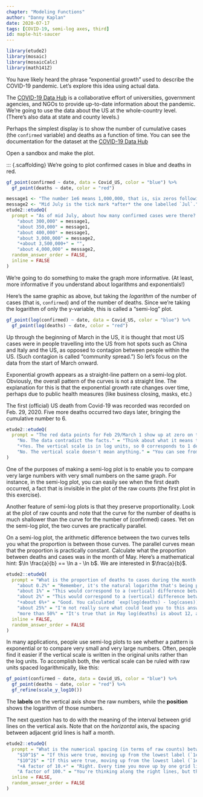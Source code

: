 ```yaml
---
chapter: "Modeling Functions"
author: "Danny Kaplan"
date: 2020-07-17 
tags: [COVID-19, semi-log axes, third]
id: maple-hit-saucer
---
```


```r
library(etude2)
library(mosaic)
library(mosaicCalc)
library(math141Z)
```


You have likely heard the phrase "exponential growth" used to describe the COVID-19 pandemic. Let's explore this idea using actual data. 

The [COVID-19 Data Hub](https://covid19datahub.io/) is  a collaborative effort of universities, government agencies,  and NGOs to provide up-to-date information about the pandemic. We're going to use the data about the US at the whole-country level. (There's also data at state and county levels.) 

Perhaps the simplest display is to show the number of cumulative cases (the `confirmed` variable) and deaths as a function of time. You can see the documentation for the dataset at the  [COVID-19 Data Hub](https://covid19datahub.io/) 

Open a sandbox and make the plot.

::: {.scaffolding}
We're going to plot confirmed cases in blue and deaths in red.
```r
gf_point(confirmed ~ date, data = Covid_US, color = "blue") %>%
  gf_point(deaths ~ date, color = "red")
```

```r
message1 <- "The number 1e6 means 1,000,000, that is, six zeros following the one."
message2 <- "Mid July is the tick mark *after* the one labelled `Jul`."
etude2::etudeQ(
  prompt = "As of mid July, about how many confirmed cases were there? (Note that the labeled tick marks refer to the beginning of the month, so the point labeled `Feb` is February 1.)",
    "about 300,000" = message1,
    "about 350,000" = message1,
    "about 400,000" = message1,
    "about 3,000,000" = message2,
    "+about 3,500,000+" = "",
    "about 4,000,000" = message2, 
  random_answer_order = FALSE,
  inline = FALSE
)
```

We're going to do something to make the graph more informative. (At least, more informative if you understand about logarithms and exponentials!)

Here's the same graphic as above, but taking the *logarithm* of the number of cases (that is, `confirmed`) and of the number of deaths. Since we're taking the logarithm of only the y-variable, this is called a "semi-log" plot. 

::: {.scaffolding}
```r
gf_point(log(confirmed) ~ date, data = Covid_US, color = "blue") %>%
  gf_point(log(deaths) ~ date, color = "red") 
```
::: 

Up through the beginning of March in the US, it is thought that most US cases were in people travelling into the US from hot spots such as China and Italy and the US, as opposed to contagion between people within the US. (Such contagion is called "community spread.") So let's focus on the data from the start of March onward.

Exponential growth appears as a straight-line pattern on a semi-log plot. Obviously, the overall pattern of the curves is not a straight line. The explanation for this is that the exponential growth rate changes over time, perhaps due to public health measures (like business closing, masks, etc.)

The first (official) US death from Covid-19 was recorded was recorded on Feb. 29, 2020. Five more deaths occurred two days later, bringing the cumulative number to 6.


```r
etude2::etudeQ(
  prompt = "The red data points for Feb 29/March 1 show up at zero on the vertical scale. The red data point for March 2 is at around 2 on the vertical scale. Is this consistent with the facts stated above?",
    "No. The data contradict the facts." = "Think about what it means to be 0 on the vertical scale.",
    "+Yes. The vertical scale is in log units, so 0 corresponds to 1 death, since $\\ln 1 = 0$.+" = "",
    "No. The vertical scale doesn't mean anything." = "You can see from the plotting command what the quantity on the vertical axis is: `log(confirmed)` for the blue dots and `log(deaths)` for the red."
)
```


One of the purposes of making a semi-log plot is to enable you to compare very  large numbers with very small numbers on the same graph. For instance, in the semi-log plot, you can easily see when the first death occurred, a fact that is invisible in the plot of the raw counts (the first plot in this exercise).

Another feature of semi-log plots is that they preserve proportionality. Look at the plot of raw counts and note that the curve for the number of deaths is much shallower than the curve for the number of (confirmed) cases. Yet on the semi-log plot, the two curves are practically parallel.

On a semi-log plot, the arithmetic difference between the two curves tells you what the proportion is between those curves. The parallel curves mean that the proportion is practically constant. 
Calculate what the proportion between deaths and cases was in the month of May. Here's a mathematical hint: $\ln \frac{a}{b} == \ln a - \ln b$. We are interested in $\frac{a}{b}$.

```r
etude2::etudeQ(
  prompt = "What is the proportion of deaths to cases during the month of May?",
    "about 0.2%" = "Remember, it's the natural logarithm that's being plotted, so the inverse function is `exp()`.",
    "about 1%" = "This would correspond to a (vertical) difference between the curves of about 4.6 log units. Is it really that big?",
    "about 2%" = "This would correspond to a (vertical) difference between the curves of about 4 log units. Is it really that big?",
    "+about 6%+" = "Good. You calculated `exp(log(deaths) - log(cases))` which gives an answer around 0.06, or 6%.",
    "about 25%" = "I'm not really sure what could lead you to this answer. You're making a mistake that I didn't anticipate.",
    "more than 50%" = "It's true that in May log(deaths) is about 12, and log(cases) is about 14, and 12/14 is indeed greater than 50%. But, on a log scale, the proportion relates to the difference between logs, not the ratio.",
  inline = FALSE,
  random_answer_order = FALSE
)
```

In many applications, people use semi-log plots to see whether a pattern is exponential or to compare very small and very large numbers. Often, people find it easier if the vertical scale is written in the original units rather than the log units. To accomplish both, the vertical scale can be ruled with raw units spaced logarithmically, like this:

::: {.scaffolding}
```r
gf_point(confirmed ~ date, data = Covid_US, color = "blue") %>%
  gf_point(deaths ~ date, color = "red") %>%
  gf_refine(scale_y_log10())
```
:::

The **labels** on the vertical axis show the raw numbers, while the **position** shows the logarithm of those numbers.

The next question has to do with the meaning of the interval between grid lines on the vertical axis. Note that on the *horizontal* axis, the spacing between adjacent grid lines is half a month.


```r
etude2::etudeQ(
  prompt = "What is the numerical spacing (in terms of raw counts) between adjacent grid lines on the vertical axis?",
    "$10^1$" = "If this were true, moving up from the lowest label (`1e+01`, that is, 10) the next grid line would be at 20, then 30, then 40.",
    "$10^2$" = "If this were true, moving up from the lowest label (`1e+01`) the next grid line would be at 110, then 210, then 310.",
    "+A factor of 10.+" = "Right. Every time you move up by one grid line, the raw number increases ten-fold, so 10, 100, 1000, 10,000, and so on. The phrase `a factor of 10` means to multiply by 10, not to add 10.",
    "A factor of 100." = "You're thinking along the right lines, but this is the difference between every second grid line, not adjacent grid lines.",
  inline = FALSE,
  random_answer_order = FALSE
)
```


